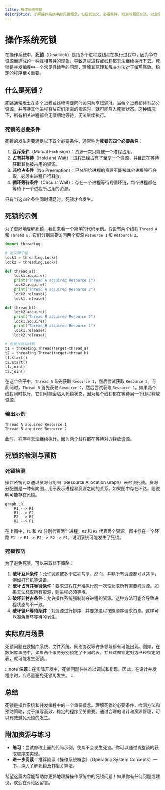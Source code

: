 ```yaml
---
title: 操作系统死锁
description: 了解操作系统中的死锁概念，包括其定义、必要条件、检测与预防方法，以及实际应用场景。
---
```


# 操作系统死锁

在操作系统中，**死锁**（Deadlock）是指多个进程或线程在执行过程中，因为争夺资源而造成的一种互相等待的现象，导致这些进程或线程都无法继续执行下去。死锁是并发编程中一个常见且棘手的问题，理解其原理和解决方法对于编写高效、稳定的程序至关重要。

## 什么是死锁？

死锁通常发生在多个进程或线程需要同时访问共享资源时。当每个进程都持有部分资源，并等待其他进程释放它们所需的资源时，就可能陷入死锁状态。这种情况下，所有相关进程都会无限期地等待，无法继续执行。

### 死锁的必要条件

死锁的发生需要满足以下四个必要条件，通常称为**死锁的四个必要条件**：

1. **互斥条件**（Mutual Exclusion）：资源一次只能被一个进程占用。
2. **占有并等待**（Hold and Wait）：进程已经占有了至少一个资源，并且正在等待获取其他被占用的资源。
3. **非抢占条件**（No Preemption）：已分配给进程的资源不能被其他进程强行夺取，必须由进程自行释放。
4. **循环等待条件**（Circular Wait）：存在一个进程等待的循环链，每个进程都在等待下一个进程所占用的资源。

只有当这四个条件同时满足时，死锁才会发生。

## 死锁的示例

为了更好地理解死锁，我们来看一个简单的代码示例。假设有两个线程 `Thread A` 和 `Thread B`，它们分别需要访问两个资源 `Resource 1` 和 `Resource 2`。

```python
import threading

# 定义两个锁
lock1 = threading.Lock()
lock2 = threading.Lock()

def thread_a():
    lock1.acquire()
    print("Thread A acquired Resource 1")
    lock2.acquire()
    print("Thread A acquired Resource 2")
    lock2.release()
    lock1.release()

def thread_b():
    lock2.acquire()
    print("Thread B acquired Resource 2")
    lock1.acquire()
    print("Thread B acquired Resource 1")
    lock1.release()
    lock2.release()

# 创建并启动线程
t1 = threading.Thread(target=thread_a)
t2 = threading.Thread(target=thread_b)
t1.start()
t2.start()
t1.join()
t2.join()
```

在这个例子中，`Thread A` 首先获取 `Resource 1`，然后尝试获取 `Resource 2`。与此同时，`Thread B` 首先获取 `Resource 2`，然后尝试获取 `Resource 1`。如果两个线程同时执行，它们可能会陷入死锁状态，因为每个线程都在等待另一个线程释放资源。

### 输出示例

```
Thread A acquired Resource 1
Thread B acquired Resource 2
```

此时，程序将无法继续执行，因为两个线程都在等待对方释放资源。

## 死锁的检测与预防

### 死锁检测

操作系统可以通过资源分配图（Resource Allocation Graph）来检测死锁。资源分配图是一种有向图，用于表示进程和资源之间的关系。如果图中存在环路，则说明可能存在死锁。

```mermaid
graph LR
    P1 --> R1
    R1 --> P2
    P2 --> R2
    R2 --> P1
```

在上图中，`P1` 和 `P2` 分别代表两个进程，`R1` 和 `R2` 代表两个资源。图中存在一个环路 `P1 -> R1 -> P2 -> R2 -> P1`，说明系统可能发生了死锁。

### 死锁预防

为了避免死锁，可以采取以下策略：

1. **破坏互斥条件**：允许资源被多个进程共享。然而，并非所有资源都可以共享，例如打印机等设备。
2. **破坏占有并等待条件**：要求进程在开始执行前一次性获取所有需要的资源。如果无法获取所有资源，则进程必须等待。
3. **破坏非抢占条件**：允许操作系统强制剥夺进程的资源。这种方法可能会导致进程状态的不一致。
4. **破坏循环等待条件**：对资源进行排序，并要求进程按照顺序请求资源。这样可以避免循环等待的发生。

## 实际应用场景

死锁问题在数据库系统、文件系统、网络协议等许多领域都有可能出现。例如，在数据库事务中，如果两个事务分别锁定了不同的表，并且试图锁定对方已经锁定的表，就可能发生死锁。

:::note
**注意**：在实际开发中，死锁问题往往难以调试和复现。因此，在设计并发程序时，应尽量避免死锁的发生。
:::

## 总结

死锁是操作系统和并发编程中的一个重要概念。理解死锁的必要条件、检测方法和预防策略，对于编写高效、稳定的程序至关重要。通过合理的设计和资源管理，可以有效避免死锁的发生。

## 附加资源与练习

- **练习**：尝试修改上面的代码示例，使其不会发生死锁。你可以通过调整锁的获取顺序来实现。
- **进一步阅读**：推荐阅读《操作系统概念》（Operating System Concepts）一书，深入了解死锁及其相关算法。

希望这篇内容能帮助你更好地理解操作系统中的死锁问题！如果你有任何问题或建议，欢迎在评论区留言。